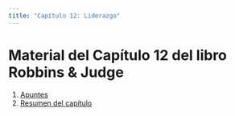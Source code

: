 ```yaml
---
title: "Capítulo 12: Liderazgo"
---
```


# Material del Capítulo 12 del libro Robbins & Judge

1. [Apuntes](apuntes.qmd)
2. [Resumen del capítulo](resumen.qmd)
